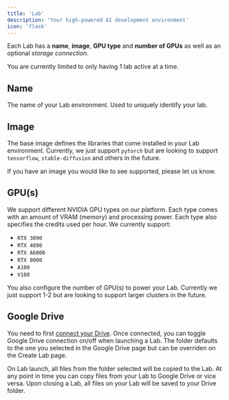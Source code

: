 ```yaml
---
title: 'Lab'
description: 'Your high-powered AI development environment'
icon: 'flask'
---
```


Each Lab has a **name**, **image**, **GPU type** and **number of GPUs** as well as an optional _storage connection_.

<Note>You are currently limited to only having 1 lab active at a time.</Note>

## Name

The name of your Lab environment. Used to uniquely identify your lab. 

## Image

The base image defines the libraries that come installed in your Lab environment. Currently, we just support ```pytorch``` but are looking to support ```tensorflow```, ```stable-diffusion``` and others in the future.

If you have an image you would like to see supported, please let us know.

## GPU(s)

We support different NVIDIA GPU types on our platform. Each type comes with an amount of VRAM (memory) and processing power. Each type also specifies the credits used per hour. We currently support:
- ```RTX 3090```
- ```RTX 4090```
- ```RTX A6000```
- ```RTX 8000```
- ```A100```
- ```V100```

You also configure the number of GPU(s) to power your Lab. Currently we just support 1-2 but are looking to support larger clusters in the future.

## Google Drive

You need to first [connect your Drive](google-drive). Once connected, you can toggle Google Drive connection on/off when launching a Lab. The folder defaults to the one you selected in the Google Drive page but can be overriden on the Create Lab page.

On Lab launch, all files from the folder selected will be copied to the Lab. At any point in time you can copy files from your Lab to Google Drive or vice versa. Upon closing a Lab, all files on your Lab will be saved to your Drive folder.



